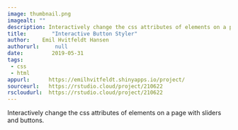 ```yaml
---
image: thumbnail.png
imagealt: ""
description: Interactively change the css attributes of elements on a page with sliders and buttons.
title:        "Interactive Button Styler"
author:    Emil Hvitfeldt Hansen
authorurl:     null
date:         2019-05-31
tags:       
 - css
 - html
appurl:      https://emilhvitfeldt.shinyapps.io/project/
sourceurl:   https://rstudio.cloud/project/210622
rscloudurl:  https://rstudio.cloud/project/210622
---
```


Interactively change the css attributes of elements on a page with sliders and buttons.
  
